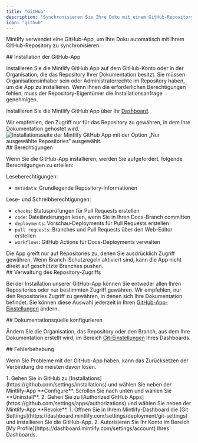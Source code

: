 ```yaml
---
title: "GitHub"
description: "Synchronisieren Sie Ihre Doku mit einem GitHub-Repository"
icon: "github"
---
```


Mintlify verwendet eine GitHub-App, um Ihre Doku automatisch mit Ihrem GitHub-Repository zu synchronisieren.

<div id="installing-the-github-app">
  ## Installation der GitHub-App
</div>

Installieren Sie die Mintlify GitHub App auf dem GitHub-Konto oder in der Organisation, die das Repository Ihrer Dokumentation besitzt. Sie müssen Organisationsinhaber sein oder Administratorrechte im Repository haben, um die App zu installieren. Wenn Ihnen die erforderlichen Berechtigungen fehlen, muss der Repository-Eigentümer die Installationsanfrage genehmigen.

Installieren Sie die Mintlify GitHub App über Ihr [Dashboard](https://dashboard.mintlify.com/settings/organization/github-app).

<Tip>
Wir empfehlen, den Zugriff nur für das Repository zu gewähren, in dem Ihre Dokumentation gehostet wird.
</Tip>

<Frame>
  <img className="h-80" alt="Installationsseite der Mintlify GitHub App mit der Option „Nur ausgewählte Repositories“ ausgewählt." src="/images/github/select-repos.png" />
</Frame>

<div id="permissions">
  ## Berechtigungen
</div>

Wenn Sie die GitHub-App installieren, werden Sie aufgefordert, folgende Berechtigungen zu erteilen:

Leseberechtigungen:
* `metadata`: Grundlegende Repository-Informationen

Lese- und Schreibberechtigungen:
* `checks`: Statusprüfungen für Pull Requests erstellen
* `code`: Dateiänderungen lesen, wenn Sie in Ihren Docs-Branch committen
* `deployments`: Vorschau-Deployments für Pull Requests erstellen
* `pull requests`: Branches und Pull Requests über den Web-Editor erstellen
* `workflows`: GitHub Actions für Docs-Deployments verwalten

<Info>
Die App greift nur auf Repositories zu, denen Sie ausdrücklich Zugriff gewähren. Wenn Branch-Schutzregeln aktiviert sind, kann die App nicht direkt auf geschützte Branches pushen.
</Info>

<div id="managing-repository-access">
  ## Verwaltung des Repository-Zugriffs
</div>

Bei der Installation unserer GitHub-App können Sie entweder allen Ihren Repositories oder nur bestimmten Zugriff gewähren. Wir empfehlen, nur den Repositories Zugriff zu gewähren, in denen sich Ihre Dokumentation befindet. Sie können diese Auswahl jederzeit in Ihren [GitHub-App-Einstellungen](https://github.com/apps/mintlify/installations/new) ändern.

<div id="configuring-docs-source">
  ## Dokumentationsquelle konfigurieren
</div>

Ändern Sie die Organisation, das Repository oder den Branch, aus dem Ihre Dokumentation erstellt wird, im Bereich [Git-Einstellungen](https://dashboard.mintlify.com/settings/deployment/git-settings) Ihres Dashboards.

<div id="troubleshooting">
  ## Fehlerbehebung
</div>

Wenn Sie Probleme mit der GitHub-App haben, kann das Zurücksetzen der Verbindung die meisten davon lösen.

<Steps>
  <Step title="Deinstallieren Sie die Mintlify-App über GitHub.">
    1. Gehen Sie in GitHub zu [Installations](https://github.com/settings/installations) und wählen Sie neben der Mintlify-App **Configure**. Scrollen Sie nach unten und wählen Sie **Uninstall**.
    2. Gehen Sie zu [Authorized GitHub Apps](https://github.com/settings/apps/authorizations) und wählen Sie neben der Mintlify-App **Revoke**.
  </Step>
  <Step title="Installieren Sie die Mintlify-App erneut.">
    1. Öffnen Sie in Ihrem Mintlify-Dashboard die [Git Settings](https://dashboard.mintlify.com/settings/deployment/git-settings) und installieren Sie die GitHub-App.
    2. Autorisieren Sie Ihr Konto im Bereich [My Profile](https://dashboard.mintlify.com/settings/account) Ihres Dashboards.
  </Step>
</Steps>
